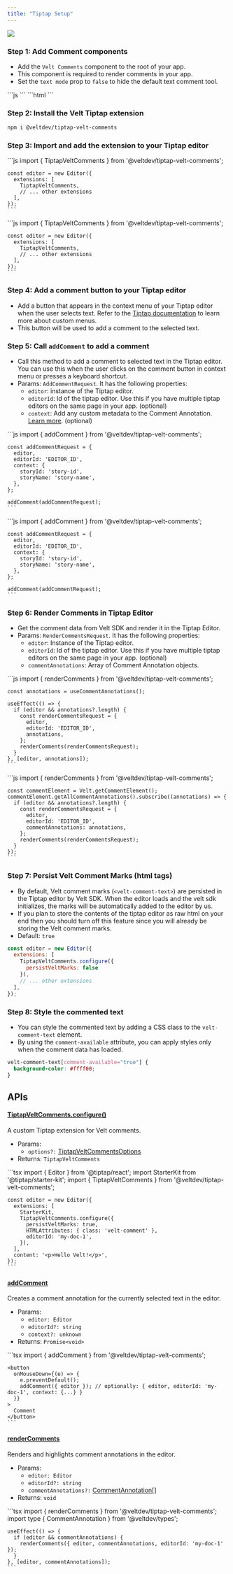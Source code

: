```yaml
---
title: "Tiptap Setup"
---
```


![](/gifs/Add-Text-Comments.gif)

### Step 1: Add Comment components

- Add the `Velt Comments` component to the root of your app.
- This component is required to render comments in your app.
- Set the `text mode` prop to `false` to hide the default text comment tool.

<Tabs>
  <Tab title="React / Next.js">
    ```js
    <VeltProvider apiKey="API_KEY">
      <VeltComments textMode={false} />
    </VeltProvider>
    ```
  </Tab>
  <Tab title="Other Frameworks">
    ```html
    <body>
      <velt-comments text-mode="false"></velt-comments>
    </body>
    ```
  </Tab>
</Tabs>

### Step 2: Install the Velt Tiptap extension

```bash
npm i @veltdev/tiptap-velt-comments
```

### Step 3: Import and add the extension to your Tiptap editor

<Tabs>
  <Tab title="React / Next.js">
    ```js
    import { TiptapVeltComments } from '@veltdev/tiptap-velt-comments';

    const editor = new Editor({
      extensions: [
        TiptapVeltComments,
        // ... other extensions
      ],
    });
    ```
  </Tab>
  <Tab title="Other Frameworks">
    ```js
    import { TiptapVeltComments } from '@veltdev/tiptap-velt-comments';

    const editor = new Editor({
      extensions: [
        TiptapVeltComments,
        // ... other extensions
      ],
    });
    ```
  </Tab>
</Tabs>

### Step 4: Add a comment button to your Tiptap editor

- Add a button that appears in the context menu of your Tiptap editor when the user selects text. Refer to the [Tiptap documentation](https://tiptap.dev/docs/editor/getting-started/style-editor/custom-menus) to learn more about custom menus.
- This button will be used to add a comment to the selected text.

### Step 5: Call `addComment` to add a comment

- Call this method to add a comment to selected text in the Tiptap editor. You can use this when the user clicks on the comment button in context menu or presses a keyboard shortcut.
- Params: `AddCommentRequest`. It has the following properties:
  - `editor`: instance of the Tiptap editor.
  - `editorId`: Id of the tiptap editor. Use this if you have multiple tiptap editors on the same page in your app. (optional)
  - `context`: Add any custom metadata to the Comment Annotation. [Learn more](/async-collaboration/comments/customize-behavior#metadata). (optional)

<Tabs>
  <Tab title="React / Next.js">
    ```js
    import { addComment } from '@veltdev/tiptap-velt-comments';

    const addCommentRequest = {
      editor,
      editorId: 'EDITOR_ID',
      context: {
        storyId: 'story-id',
        storyName: 'story-name',
      },
    };

    addComment(addCommentRequest);
    ```
  </Tab>
  <Tab title="Other Frameworks">
    ```js
    import { addComment } from '@veltdev/tiptap-velt-comments';

    const addCommentRequest = {
      editor,
      editorId: 'EDITOR_ID',
      context: {
        storyId: 'story-id',
        storyName: 'story-name',
      },
    };

    addComment(addCommentRequest);
    ```
  </Tab>
</Tabs>

### Step 6: Render Comments in Tiptap Editor

- Get the comment data from Velt SDK and render it in the Tiptap Editor.
- Params: `RenderCommentsRequest`. It has the following properties:
  - `editor`: Instance of the Tiptap editor.
  - `editorId`: Id of the tiptap editor. Use this if you have multiple tiptap editors on the same page in your app. (optional)
  - `commentAnnotations`: Array of Comment Annotation objects.

<Tabs>
  <Tab title="React / Next.js">
    ```js
    import { renderComments } from '@veltdev/tiptap-velt-comments';

    const annotations = useCommentAnnotations();
    
    useEffect(() => {
      if (editor && annotations?.length) {
        const renderCommentsRequest = {
          editor,
          editorId: 'EDITOR_ID',
          annotations,
        };
        renderComments(renderCommentsRequest);
      }
    }, [editor, annotations]);
    ```
  </Tab>
  <Tab title="Other Frameworks">
    ```js
    import { renderComments } from '@veltdev/tiptap-velt-comments';

    const commentElement = Velt.getCommentElement();
    commentElement.getAllCommentAnnotations().subscribe((annotations) => {
      if (editor && annotations?.length) {
        const renderCommentsRequest = {
          editor,
          editorId: 'EDITOR_ID',
          commentAnnotations: annotations,
        };
        renderComments(renderCommentsRequest);
      }
    });
    ```
  </Tab>
</Tabs>

### Step 7: Persist Velt Comment Marks (html tags)

- By default, Velt comment marks (`<velt-comment-text>`) are persisted in the Tiptap editor by Velt SDK. When the editor loads and the velt sdk initializes, the marks will be automatically added to the editor by us.
- If you plan to store the contents of the tiptap editor as raw html on your end then you should turn off this feature since you will already be storing the Velt comment marks.
- Default: `true`

```js
const editor = new Editor({
  extensions: [
    TiptapVeltComments.configure({
      persistVeltMarks: false
    }),
    // ... other extensions
  ],
});
```

### Step 8: Style the commented text

- You can style the commented text by adding a CSS class to the `velt-comment-text` element.
- By using the `comment-available` attribute, you can apply styles only when the comment data has loaded.

```css
velt-comment-text[comment-available="true"] {
  background-color: #ffff00;
}
```

## APIs

#### [TiptapVeltComments.configure()](/api-reference/sdk/api/api-methods#tiptapveltcomments-configure)
A custom Tiptap extension for Velt comments.

- Params:
  - `options?:` [TiptapVeltCommentsOptions](/api-reference/sdk/models/data-models#tiptapveltcommentsoptions)
- Returns: `TiptapVeltComments`

<Tabs>
  <Tab title="React / Next.js">
    ```tsx
    import { Editor } from '@tiptap/react';
    import StarterKit from '@tiptap/starter-kit';
    import { TiptapVeltComments } from '@veltdev/tiptap-velt-comments';

    const editor = new Editor({
      extensions: [
        StarterKit,
        TiptapVeltComments.configure({
          persistVeltMarks: true,
          HTMLAttributes: { class: 'velt-comment' },
          editorId: 'my-doc-1',
        }),
      ],
      content: '<p>Hello Velt!</p>',
    });
    ```
  </Tab>
</Tabs>

#### [addComment](/api-reference/sdk/api/api-methods#addcomment)

Creates a comment annotation for the currently selected text in the editor.

- Params:
  - `editor: Editor`
  - `editorId?: string`
  - `context?: unknown`
- Returns: `Promise<void>`

<Tabs>
  <Tab title="React / Next.js">
    ```tsx
    import { addComment } from '@veltdev/tiptap-velt-comments';

    <button
      onMouseDown={(e) => {
        e.preventDefault();
        addComment({ editor }); // optionally: { editor, editorId: 'my-doc-1', context: {...} }
      }}
    >
      Comment
    </button>
    ```
  </Tab>
</Tabs>

#### [renderComments](/api-reference/sdk/api/api-methods#rendercomments)

Renders and highlights comment annotations in the editor.

- Params:
  - `editor: Editor`
  - `editorId?: string`
  - `commentAnnotations?:` [CommentAnnotation[]](/api-reference/sdk/models/data-models#commentannotation)
- Returns: `void`

<Tabs>
  <Tab title="React / Next.js">
    ```tsx
    import { renderComments } from '@veltdev/tiptap-velt-comments';
    import type { CommentAnnotation } from '@veltdev/types';

    useEffect(() => {
      if (editor && commentAnnotations) {
        renderComments({ editor, commentAnnotations, editorId: 'my-doc-1' });
      }
    }, [editor, commentAnnotations]);
    ```
  </Tab>
</Tabs>
